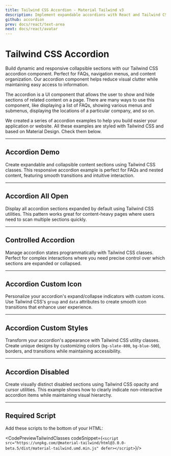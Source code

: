```yaml
---
title: Tailwind CSS Accordion - Material Tailwind v3
description: Implement expandable accordions with React and Tailwind CSS using Material Tailwind v3. Organize content effectively with customizable accordion components.
github: accordion
prev: docs/react/text-area
next: docs/react/avatar
---
```


<ScriptLoader />

<InfoBadge />

# Tailwind CSS Accordion

Build dynamic and responsive collapsible sections with our Tailwind CSS accordion component. Perfect for FAQs, navigation menus, and content organization. Our accordion component helps reduce visual clutter while maintaining easy access to information.

The accordion is a UI component that allows the user to show and hide sections of related content on a page. There are many ways to use this component, like displaying a list of FAQs, showing various menus and submenus, displaying the locations of a particular company, and so on.

We created a series of accordion examples to help you build easier your application or website. All these examples are styled with Tailwind CSS and based on Material Design. Check them below.


---

## Accordion Demo

Create expandable and collapsible content sections using Tailwind CSS classes. This responsive accordion example is perfect for FAQs and nested content, featuring smooth transitions and intuitive interaction.

<PreviewWithCode relativePath="accordion/accordion-demo.tsx" language="html" />

---

## Accordion All Open

Display all accordion sections expanded by default using Tailwind CSS utilities. This pattern works great for content-heavy pages where users need to scan multiple sections quickly.

<PreviewWithCode relativePath="accordion/accordion-all-open.tsx" language="html" />

---

## Controlled Accordion

Manage accordion states programmatically with Tailwind CSS classes. Perfect for complex interactions where you need precise control over which sections are expanded or collapsed.

<PreviewWithCode relativePath="accordion/controlled-accordion.tsx" language="html" />

---

## Accordion Custom Icon

Personalize your accordion's expand/collapse indicators with custom icons. Use Tailwind CSS's `group` and `data` attributes to create smooth icon transitions that enhance user experience.

<PreviewWithCode relativePath="accordion/accordion-custom-icon.tsx" language="html" />

---

## Accordion Custom Styles

Transform your accordion's appearance with Tailwind CSS utility classes. Create unique designs by customizing colors (`bg-slate-800`, `bg-blue-500`), borders, and transitions while maintaining accessibility.

<PreviewWithCode relativePath="accordion/accordion-custom-styles.tsx" language="html" />

---

## Accordion Disabled

Create visually distinct disabled sections using Tailwind CSS opacity and cursor utilities. This example shows how to clearly indicate non-interactive accordion items while maintaining visual hierarchy.

<PreviewWithCode relativePath="accordion/accordion-disabled.tsx" language="html" />

---

## Required Script
Add these scripts to the bottom of your HTML:

<CodePreviewTailwindClasses codeSnippet={`<script src="https://unpkg.com/@material-tailwind/html@3.0.0-beta.5/dist/material-tailwind.umd.min.js" defer></script>`}/>